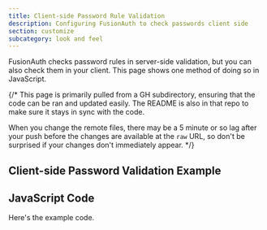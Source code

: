 ```yaml
---
title: Client-side Password Rule Validation
description: Configuring FusionAuth to check passwords client side
section: customize
subcategory: look and feel
---
```


FusionAuth checks password rules in server-side validation, but you can also check them in your client. This page shows one method of doing so in JavaScript.

{/*
This page is primarily pulled from a GH subdirectory, ensuring that the code can be ran and updated easily. The README is also in that repo to make sure it stays in sync with the code.

When you change the remote files, there may be a 5 minute or so lag after your push before the changes are available at the `raw` URL, so don't be surprised if your changes don't immediately appear.
*/}

## Client-side Password Validation Example

<RemoteContent url="https://raw.githubusercontent.com/FusionAuth/fusionauth-example-scripts/master/client-side-password-rules/README.md" tags="forDocSite"/>

## JavaScript Code

Here's the example code.

<RemoteCode url="https://raw.githubusercontent.com/FusionAuth/fusionauth-example-scripts/master/client-side-password-rules/FusionAuthPasswordChecker.js"
            lang="javascript" />
